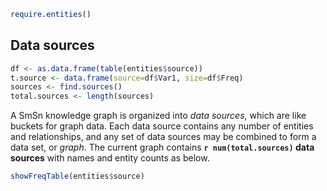 ```r
require.entities()
```

## Data sources

```r
df <- as.data.frame(table(entities$source))
t.source <- data.frame(source=df$Var1, size=df$Freq)
sources <- find.sources()
total.sources <- length(sources)
```

A SmSn knowledge graph is organized into *data sources*, which are like buckets for graph data.
Each data source contains any number of entities and relationships, and any set of data sources may be combined to form a data set, or *graph*.
The current graph contains **`r num(total.sources)` data sources** with names and entity counts as below.

```r
showFreqTable(entities$source)
```
